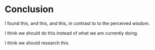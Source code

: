 # Conclusion

I found this, and this, and this, in contrast to to the perceived wisdom.

I think we should do this instead of what we are currently doing.

I think we should research this.




